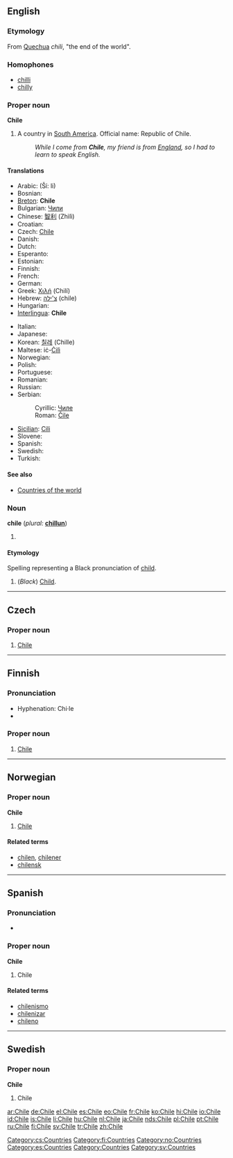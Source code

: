 {{rfc-level|Etymology not at level 3}}
{{see|chile}}
{{wikipedia}}
==English==

===Etymology===
From [[Quechua]] ''chili'', "the end of the world".

===Homophones===
* [[chilli]]
* [[chilly]]

===Proper noun===
'''Chile'''

# A country in [[South America]]. Official name: Republic of Chile.
#: ''While I come from '''Chile''', my friend is from [[England]], so I had to learn to speak English.''

====Translations====
{{trans-top|a country in South America}}
* Arabic: {{Arab|[[شيلي]]}} (Ší: li)
* Bosnian: {{t-|bs|Čile|m}}
* [[Breton]]: '''Chile'''
* Bulgariаn: [[Чили]]
* Chinese: [[智利]] (Zhìlì)
* Croatian: {{t-|hr|Čile|m}}
* Czech: [[#English|Chile]] {{n}}
* Danish: {{t-|da|Chile}}
* Dutch: {{t+|nl|Chili}}
* Esperanto: {{t-|eo|Ĉilio|xs=Esperanto}}
* Estonian: {{t-|et|Tšiili}}
* Finnish: {{t+|fi|Chile}}
* French: {{t+|fr|Chili}}
* German: {{t+|de|Chile}}
* Greek: [[Χιλή]] (Chilí) {{f}}
* Hebrew: [[צ'ילה]] (chile)
* Hungarian: {{t+|hu|Chile}}
* [[Interlingua]]: '''Chile'''
{{trans-mid}}
* Italian: {{t+|it|Cile}}
* Japanese: {{t+|ja|チリ|tr=Chiri|sc=Jpan}}
* Korean: [[칠레]] (Chille)
* Maltese: iċ-[[Ċilì]]
* Norwegian: {{t-|no|Chile}}
* Polish: {{t+|pl|Chile}}
* Portuguese: {{t+|pt|Chile}}
* Romanian: {{t-|ro|Chile}}
* Russian: {{t+|ru|Чили|tr=Číli|sc=Cyrl}}
* Serbian:
*: Cyrillic: [[Чиле]] {{m}}
*: Roman: [[Čile]] {{m}}
* [[Sicilian]]: [[Cili]] {{m}}
* Slovene: {{t+|sl|Čile|m}}
* Spanish: {{t+|es|Chile}}
* Swedish: {{t+|sv|Chile}}
* Turkish: {{t+|tr|Şili}}
{{trans-bottom}}

====See also====
* [[Appendix:Countries of the world|Countries of the world]]

===Noun===
'''chile''' (''plural:'' '''[[chillun]]''')

# {{defn|English}}

====Etymology====
Spelling representing a Black pronunciation of [[child]].

# (''Black'') [[Child]].

----

==Czech==

===Proper noun===
{{cs-proper noun|g=n}}

# [[#English|Chile]]

[[Category:cs:Countries]]

----

==Finnish==
{{wikipedia|lang=fi}}

===Pronunciation===
* Hyphenation: Chi·le
* {{IPA|/ˈtʃiːle/}}

===Proper noun===
{{fi-noun|proper=true|Chile|type=pelle}}

# [[#English|Chile]]

[[Category:fi:Countries]]

----

==Norwegian==

===Proper noun===
'''Chile'''

# [[#English|Chile]]

====Related terms====
* [[chilen]], [[chilener]]
* [[chilensk]]

[[Category:no:Countries]]

----

==Spanish==

===Pronunciation===
* {{audio|es-Chile.ogg|Audio (Spain)}}

===Proper noun===
'''Chile'''

# Chile

====Related terms====
* [[chilenismo]]
* [[chilenizar]]
* [[chileno]]

[[Category:es:Countries]]

----

==Swedish==

===Proper noun===
'''Chile'''

# Chile

[[Category:Countries]]
[[Category:sv:Countries]]

[[ar:Chile]]
[[de:Chile]]
[[el:Chile]]
[[es:Chile]]
[[eo:Chile]]
[[fr:Chile]]
[[ko:Chile]]
[[hi:Chile]]
[[io:Chile]]
[[id:Chile]]
[[is:Chile]]
[[li:Chile]]
[[hu:Chile]]
[[nl:Chile]]
[[ja:Chile]]
[[nds:Chile]]
[[pl:Chile]]
[[pt:Chile]]
[[ru:Chile]]
[[fi:Chile]]
[[sv:Chile]]
[[tr:Chile]]
[[zh:Chile]]